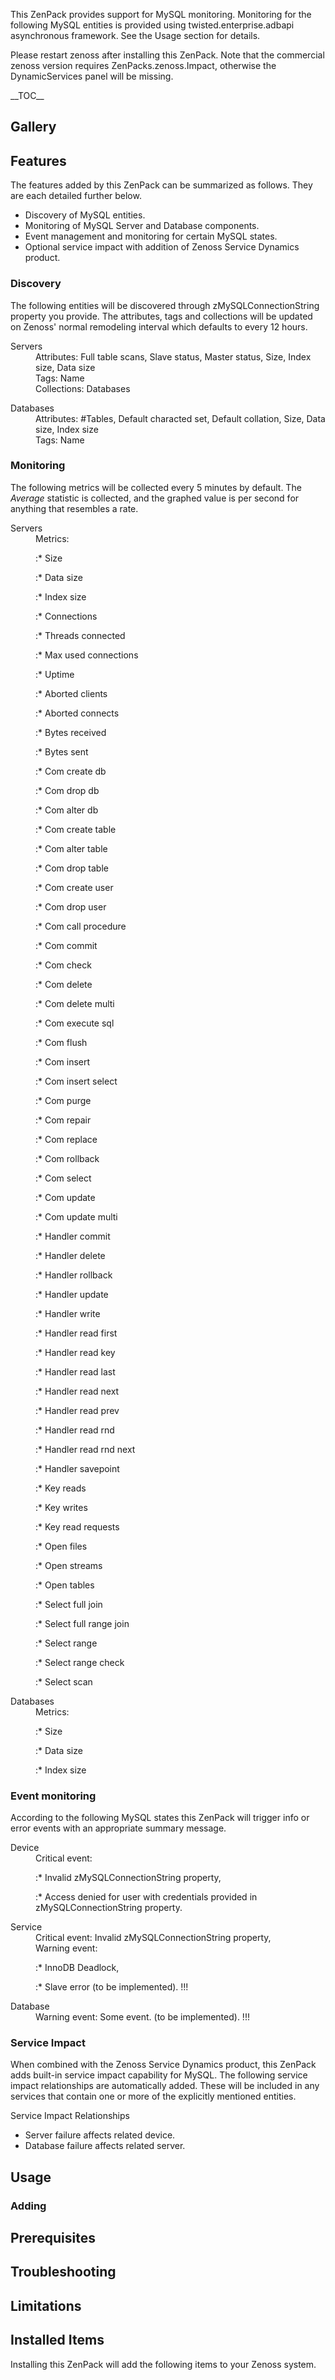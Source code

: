 {{ZenPack
|Flavor=core
|Summary=This ZenPack provides monitoring of MySQL servers.
|Organization=Zenoss, Inc.
|ZenPack name=ZenPacks.zenoss.MySqlMonitor
|Releases={{Release
|Version=0.0.1
|Compatible with=Zenoss Resource Manager 4.2.x
}}
|Devices=
|Applications={{Application
|Product Name=MySQL
}}
}}
This ZenPack provides support for MySQL monitoring. 
Monitoring for the following MySQL entities is provided using twisted.enterprise.adbapi asynchronous framework.
See the Usage section for details.

{{note}} Please restart zenoss after installing this ZenPack. 
Note that the commercial zenoss version requires ZenPacks.zenoss.Impact, otherwise the DynamicServices panel will be missing.

__TOC__

== Gallery ==
<gallery widths=250px heights=127px>
</gallery>

== Features ==

The features added by this ZenPack can be summarized as follows. They are each detailed further below.

* Discovery of MySQL entities.
* Monitoring of MySQL Server and Database components.
* Event management and monitoring for certain MySQL states.
* Optional service impact with addition of Zenoss Service Dynamics product.

=== Discovery ===

The following entities will be discovered through zMySQLConnectionString property you provide. 
The attributes, tags and collections will be updated on Zenoss' normal remodeling interval which 
defaults to every 12 hours.

;Servers
: Attributes: Full table scans, Slave status, Master status, Size, Index size, Data size
: Tags: Name
: Collections: Databases

;Databases
: Attributes: #Tables, Default characted set, Default collation, Size, Data size, Index size
: Tags: Name

=== Monitoring ===

The following metrics will be collected every 5 minutes by default. The ''Average'' statistic is collected, 
and the graphed value is per second for anything that resembles a rate.

;Servers
: Metrics:
::* Size
::* Data size
::* Index size
::* Connections
::* Threads connected
::* Max used connections
::* Uptime
::* Aborted clients
::* Aborted connects
::* Bytes received
::* Bytes sent
::* Com create db
::* Com drop db
::* Com alter db
::* Com create table
::* Com alter table
::* Com drop table
::* Com create user
::* Com drop user
::* Com call procedure
::* Com commit
::* Com check
::* Com delete
::* Com delete multi
::* Com execute sql
::* Com flush
::* Com insert
::* Com insert select
::* Com purge
::* Com repair
::* Com replace
::* Com rollback
::* Com select
::* Com update
::* Com update multi
::* Handler commit
::* Handler delete
::* Handler rollback
::* Handler update
::* Handler write
::* Handler read first
::* Handler read key
::* Handler read last
::* Handler read next
::* Handler read prev
::* Handler read rnd
::* Handler read rnd next
::* Handler savepoint
::* Key reads
::* Key writes
::* Key read requests
::* Open files
::* Open streams
::* Open tables
::* Select full join
::* Select full range join
::* Select range
::* Select range check
::* Select scan

;Databases
: Metrics:
::* Size
::* Data size
::* Index size

=== Event monitoring ===

According to the following MySQL states this ZenPack will trigger info or error events with an appropriate summary message. 

;Device
: Critical event:
::* Invalid zMySQLConnectionString property,
::* Access denied for user with credentials provided in zMySQLConnectionString property.

;Service
: Critical event: Invalid zMySQLConnectionString property,
: Warning event:
::* InnoDB Deadlock,
::* Slave error (to be implemented). !!!

;Database
: Warning event: Some event. (to be implemented). !!!

=== Service Impact ===

When combined with the Zenoss Service Dynamics product, this ZenPack adds 
built-in service impact capability for MySQL. The following 
service impact relationships are automatically added. These will be included 
in any services that contain one or more of the explicitly mentioned entities.

;Service Impact Relationships
* Server failure affects related device.
* Database failure affects related server.

== Usage ==

=== Adding ===

== Prerequisites ==

== Troubleshooting ==

== Limitations ==

== Installed Items ==

Installing this ZenPack will add the following items to your Zenoss system.